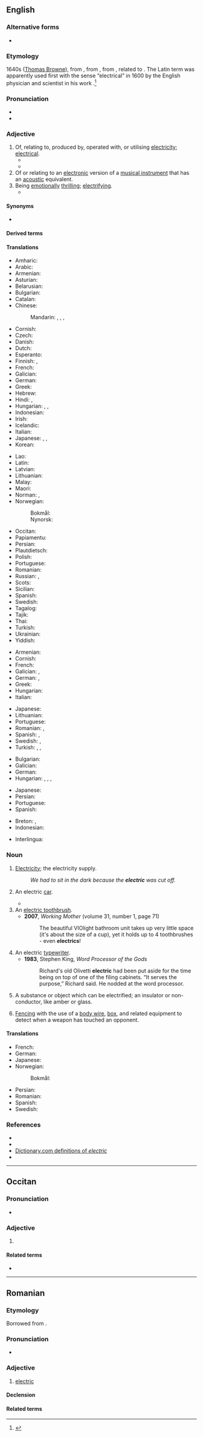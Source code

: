 {{also|elèctric}}
==English==

===Alternative forms===
* {{l|en|electrick}} {{qualifier|chiefly archaic}}

===Etymology===
1640s ([[:w:Thomas Browne|Thomas Browne]]), from {{bor|en|la-new|ēlectricus|t=electrical; of amber}},<!-- New Latin in the sense "electrical" at least; perhaps "of amber" occurred earlier? --> from {{affix|la|ēlectrum|t1=amber|-icus|t2=adjectival suffix|nocat=1}}, from {{der|en|grc|ἤλεκτρον||amber}}, related to {{m|grc|ἠλέκτωρ||shining sun}}. The Latin term was apparently used first with the sense “electrical” in 1600 by the English physician and scientist {{w|William Gilbert (physician)|William Gilbert}} in his work ''{{w|De Magnete}}''.<ref>{{R:OED Online|code=60253}}</ref>

===Pronunciation===
* {{IPA|en|/ɪˈlɛktɹɪk/|/əˈlɛktɹɪk/}}
* {{audio|en|en-us-electric.ogg|Audio (US)}}

===Adjective===
{{en-adj|-}}

# Of, relating to, produced by, operated with, or utilising [[electricity]]; [[electrical]].
#* {{quote-book|en|year=2006|author={{w|Edwin Black}}|title=Internal Combustion
|chapter=1|url=http://openlibrary.org/works/OL4103950W
|passage=But '''electric''' vehicles and the batteries that made them run became ensnared in corporate scandals, fraud, and monopolistic corruption that shook the confidence of the nation and inspired automotive upstarts.}}
#* {{quote-journal|en|date=2013-07-20|volume=408|issue=8845|magazine={{w|The Economist}}
|title=[http://www.economist.com/news/http://www.economist.com/news/asia/21582043-villagers-enjoy-sunlight-after-dark-out-gloom Out of the gloom]
|passage=[Rural solar plant] schemes are of little help to industry or other heavy users of electricity. Nor is solar power yet as cheap as the grid. For all that, the rapid arrival of '''electric''' light to Indian villages is long overdue. When the national grid suffers its next huge outage, as it did in July 2012 when hundreds of millions were left in the dark, look for specks of light in the villages.}}
# Of or relating to an [[electronic]] version of a [[musical instrument]] that has an [[acoustic]] equivalent.
# Being [[emotionally]] [[thrilling]]; [[electrifying]].
#* {{quote-book|en|year=a. 1857|author={{w|Elizabeth Barrett Browning}}|chapter=A Vision of Poets|title=Poems|volume=I|location=New York|publisher=C. S. Francis & Co.|year_published=1857|page=195–196|passage=And bold / '''Electric''' Pindar, quick as fear, / With race-dust on his cheeks, and clear / Slant startled eyes that seemed to hear // The chariot rounding the last goal, / to hurtle past it in his soul.}}

====Synonyms====
* {{l|en|electrical}}

====Derived terms====
{{der4|en
|{{l|en|acoustic-electric}}
|{{l|en|all-electric}}
|{{l|en|battery electric vehicle}}
|{{l|en|diesel-electric}}
|{{l|en|electrical}}
|{{l|en|electrical engineer}}
|{{l|en|electric bass}}
|{{l|en|electric blues}}
|{{l|en|electric bus}}
|{{l|en|electric car}}
|{{l|en|electric cello}}
|{{l|en|electric chair}}
|{{l|en|electric darts}}
|{{l|en|electric dulcimer}}
|{{l|en|electric eye}}
|{{l|en|electric fence}}
|{{l|en|electric flux}}
|{{l|en|electric grid}} {{gloss|[[power grid]]}}
|{{l|en|electric guitar}}
|{{l|en|electric harp}}
|{{l|en|electric light}}
|{{l|en|electric locomotive}}
|{{l|en|electric motor}}
|{{l|en|electric rickshaw}}
|{{l|en|electric sitar}}
|{{l|en|electric shock}}
|{{l|en|electric train}}
|{{l|en|electric violin}}
}}

====Translations====
{{trans-top|electrical}}
* Amharic: {{t|am|ኤሌክትሪክ}}
* Arabic: {{t|ar|كَهْرَبَائِيّ}}
* Armenian: {{t+|hy|էլեկտրական}}
* Asturian: {{t|ast|llétricu}}
* Belarusian: {{t|be|электры́чны}}
* Bulgarian: {{t+|bg|електри́чески}}
* Catalan: {{t+|ca|elèctric}}
* Chinese:
*: Mandarin: {{t+|cmn|電動}}, {{t+|cmn|电动|tr=diàndòng}}, {{t+|cmn|電氣}}, {{t+|cmn|电气|tr=diànqì}}
* Cornish: {{t|kw|tredanek}}
* Czech: {{t+|cs|elektrický|m}}
* Danish: {{t+|da|elektrisk}}
* Dutch: {{t+|nl|elektrisch}}
* Esperanto: {{t|eo|elektra}}
* Finnish: {{t+|fi|sähköinen}}, {{t|fi|[[sähkö]]-}}
* French: {{t+|fr|électrique}}
* Galician: {{t+|gl|eléctrico}}
* German: {{t+|de|elektrisch}}
* Greek: {{t+|el|ηλεκτρικός}}
* Hebrew: {{t|he|חשמלי|tr=khashmalí}}
* Hindi: {{t|hi|विद्युतीय}}, {{t+|hi|इलेक्ट्रिक}}
* Hungarian: {{t+|hu|elektromos}}, {{t+|hu|villamos}}, {{t+|hu|villany|alt=villany-}}
* Indonesian: {{t+|id|elektris}}
* Irish: {{t|ga|leictreach}}
* Icelandic: {{t|is|rafmagnaður}}
* Italian: {{t+|it|elettrico}}
* Japanese: {{t+|ja|電動|alt=電動の|tr=でんどうの, dendō no}}, {{t|ja|電気的な|tr=でんきてきな, denkiteki na}}, {{t|ja|エレクトリック|tr=erektrikku}}
* Korean: {{t-needed|ko}}
{{trans-mid}}
* Lao: {{t-needed|lo}}
* Latin: {{t|la|electricus}}
* Latvian: {{t|lv|elektrisks}}
* Lithuanian: {{t|lt|elektrinis}}
* Malay: {{t+|ms|elektrik}}
* Maori: {{t|mi|hiko}}
* Norman: {{t|nrf|électrique}} {{qualifier|Guernsey}}, {{t|nrf|êlectrique}} {{qualifier|Jersey}}
* Norwegian:
*: Bokmål: {{t|nb|elektrisk}}
*: Nynorsk: {{t|nn|elektrisk}}
* Occitan: {{t+|oc|electric}}
* Papiamentu: {{t|pap|electrical}}
* Persian: {{t+|fa|برقی|tr=barghi}}
* Plautdietsch: {{t|pdt|ellektrisch}}
* Polish: {{t+|pl|elektryczny}}
* Portuguese: {{t+|pt|elétrico}}
* Romanian: {{t+|ro|electric}}
* Russian: {{t+|ru|электри́ческий}}, {{t+|ru|электро-}}
* Scots: {{t|sco|electrical}}
* Sicilian: {{t|scn|ilèttricu}}
* Spanish: {{t+|es|eléctrico}}
* Swedish: {{t+|sv|elektrisk}}
* Tagalog: {{t|tl|dagitbin}}
* Tajik: {{t|tg|барқӣ}}
* Thai: {{t+|th|ไฟฟ้า}}
* Turkish: {{t+|tr|elektrikli}}
* Ukrainian: {{t|uk|електри́чний}}
* Yiddish: {{t|yi|עלעקטריש}}
{{trans-bottom}}

{{trans-top|electronic (musical instrument)}}
* Armenian: {{t+|hy|էլեկտրական}}
* Cornish: {{t|kw|tredanek}}
* French: {{t+|fr|électrique}}
* Galician: {{t+|gl|eléctrico|m}}, {{t|gl|eléctrica|f}}
* German: {{t+|de|elektronisch}}, {{t+|de|elektrisch}}
* Greek: {{t+|el|ηλεκτρικός|m}}
* Hungarian: {{t+|hu|elektromos}}
* Italian: {{t+|it|elettronico|m}}
{{trans-mid}}
* Japanese: {{t|ja|電気的な|tr=denkiteki na}}
* Lithuanian: {{t+|lt|elektroninis}}
* Portuguese: {{t+|pt|elétrico}}
* Romanian: {{t+|ro|electric}}, {{t+|ro|electronic}}
* Spanish: {{t+|es|eléctrico}} {{gloss|guitars}}, {{t+|es|electrónico}} {{gloss|other than guitars}}
* Swedish: {{t+|sv|elektrisk}}, {{t+|sv|el-}}
* Turkish: {{t+|tr|elektrikli}}, {{t+|tr|elektrik}}, {{t|tr|elektro-}}
{{trans-bottom}}

{{trans-top|emotionally thrilling}}
* Bulgarian: {{t+|bg|наелектризиращ}}
* Galician: {{t+|gl|electrizante}}
* German: {{t+|de|elektrisierend}}
* Hungarian: {{t|hu|felvillanyozó}}, {{t|hu|borzongató}}, {{t+|hu|izgalmas}}, {{t|hu|lázba hoz|alt=lázba hozó}}
{{trans-mid}}
* Japanese: {{t|ja|シビレる|tr=shibireru}} {{q|informal}}
* Persian: {{t+|fa|پرهیجان|tr=por-hayajân}}
* Portuguese: {{t+|pt|eletrizante}}
* Spanish: {{t+|es|electrizante}}
{{trans-bottom}}

{{checktrans-top}}
* Breton: {{t-check|br|tredanek}}, {{t+check|br|tredanel}}
* Indonesian: {{t+check|id|listrik}}
{{trans-mid}}
* Interlingua: {{t-check|ia|electric}}
{{trans-bottom}}

===Noun===
{{en-noun}}

# {{lb|en|informal|usually with definite article}} [[electricity#English|Electricity]]; the electricity supply.
#: ''We had to sit in the dark because the '''electric''' was cut off.''
# {{lb|en|rare|countable}} An electric [[car]].
#* {{quote-book|en|year=2004|author=Dennis Barton|url=https://books.google.com/books?id=RDWRhUBGg-IC&pg=PT128&dq=%22drive+electrics%22&hl=en&sa=X&ved=0ahUKEwiDi5vb9t3LAhVX_mMKHTxNA9sQ6AEILjAD#v=onepage&q=%22drive%20electrics%22&f=false|title=Red Star 4: Victory|passage=There were electric vehicles around, but four-wheel drive '''electrics''' were pretty damned rare, and the snow was deep enough to stop anything that didn't have a minimum of four big wheels spinning at all times.}}
# An [[electric toothbrush]].
#* '''2007''', ''Working Mother'' (volume 31, number 1, page 71)
#*: The beautiful VIOlight bathroom unit takes up very little space (it's about the size of a cup), yet it holds up to 4 toothbrushes - even '''electrics'''!
# An electric [[typewriter]].
#* '''1983''', Stephen King, ''Word Processor of the Gods''
#*: Richard's old Olivetti '''electric''' had been put aside for the time being on top of one of the filing cabinets. “It serves the purpose,” Richard said. He nodded at the word processor.
# {{lb|en|archaic}} A substance or object which can be electrified; an insulator or non-conductor, like amber or glass.
# {{lb|en|fencing}} [[fencing|Fencing]] with the use of a [[body wire]], [[box]], and related equipment to detect when a weapon has touched an opponent.
#: {{ant|en|steam}}

====Translations====
{{trans-top|electric car}}
* French: {{t|fr|voiture électrique|f}}
* German: {{t|de|Elektro-Auto|n}}
* Japanese: {{t+|ja|電気自動車|tr=denki-jidōsha}}
* Norwegian:
*: Bokmål: {{t|nb|elbil|m}}
{{trans-mid}}
* Persian: {{t|fa|ماشین برقی|tr=mâšin-e barqi}}
* Romanian: {{t|ro|[[automobil]] [[electric]]|n}}
* Spanish: {{t|es|coche eléctrico|m}}
* Swedish: {{t+|sv|elbil}}
{{trans-bottom}}

===References===
<references />
* {{R:Webster 1828}}
* {{R:Webster 1913}}
* [http://dictionary.reference.com/browse/electric Dictionary.com definitions of ''electric'']
* {{cite-journal |last=de V. Heathcote |first=Niels H. |authorlink= |title=The early meaning of ''electricity'': Some ''Pseudodoxia Epidemica'' - I |journal=Annals of Science |location= |publisher= |date=December 1967 |volume=23 |issue=4 |pages=261–275 |issn=	0003-3790 |doi=10.1080/00033796700203316 |id=WD [[d:Special:EntityPage/Q54266797|Q54266797]]}}

{{topics|en|Electricity}}

----

==Occitan==

===Pronunciation===
* {{audio|oc|LL-Q14185 (oci)-Davidgrosclaude-electric.wav|Audio (Béarn)}}

===Adjective===
{{oc-adj}}

# {{l|en|electric}}

====Related terms====
* {{l|oc|electricitat}}

----

==Romanian==

===Etymology===
Borrowed from {{bor|ro|fr|électrique}}.

===Pronunciation===
* {{IPA|ro|/eˈlek.trik/}}

===Adjective===
{{ro-adj|4}}

# [[#English|electric]]

====Declension====
{{ro-adj-4}}

====Related terms====
{{rel4|ro
|electrician
|electricitate
|electrificare
|electrificat
|electriza
|electrizare
|electrizant
|electrizat
}}